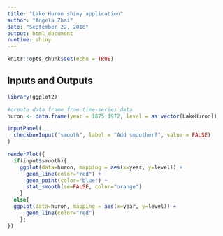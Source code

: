 ```yaml
---
title: "Lake Huron shiny application"
author: "Angela Zhai"
date: "September 22, 2018"
output: html_document
runtime: shiny
---
```


```r
knitr::opts_chunk$set(echo = TRUE)
```

## Inputs and Outputs

```r
library(ggplot2)

#create data frame from time-series data
huron <- data.frame(year = 1875:1972, level = as.vector(LakeHuron))

inputPanel(
  checkboxInput("smooth", label = "Add smoother?", value = FALSE)
)

renderPlot({
  if(input$smooth){
    ggplot(data=huron, mapping = aes(x=year, y=level)) + 
      geom_line(color="red") +
      geom_point(color="blue") +
      stat_smooth(se=FALSE, color="orange")
    }
  else{
  ggplot(data=huron, mapping = aes(x=year, y=level)) +
      geom_line(color="red")
    };
})
```